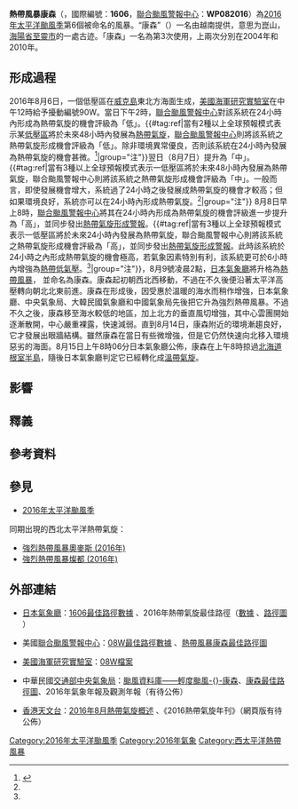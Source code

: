 {{NoteTA
|G1=TyphoonNew
|G2=TyphoonOld
|G3=Weather
|T=zh:熱帶風暴康森 (2016年); zh-cn:强热带风暴康森 (2016年); zh-hk:熱帶風暴康森 (2016年); zh-tw:輕度颱風康森 (2016年);
|1=zh:熱帶風暴康森; zh-cn:强热带风暴康森; zh-hk:熱帶風暴康森; zh-tw:輕度颱風康森;
|2=zh:Severe Tropical Storm Conson; zh-cn:Severe Tropical Storm Conson; zh-hk:Severe Tropical Storm Conson; zh-tw:Severe Tropical Storm Conson;
|3=zh-hans:台; zh-hant:台; zh-tw:臺
|skin=typhoon
}}
{{颱風基礎資訊
|颱風名稱 = 熱帶風暴康森
|外文名稱 = Tropical Storm Conson
|外文語言 = 英文
|代表圖像 = Conson 2016-08-14 0255Z.jpg
|代表圖像名稱 = 
|形成日期 = 2016年8月7日
|消散日期 = 2016年8月15日
|十分鐘平均風速JMA = 45|JMA=knot
|十分鐘平均風速CWB = 25|CWB=m/s
|十分鐘平均風速KMA = 27|KMA=m/s
|十分鐘平均風速HKO = 85
|十分鐘平均風速PAGASA = 
|十分鐘平均風速TMD = 50|TMD=knot
|二分鐘平均風速 = 28|NMC=m/s
|一分鐘平均風速 = 55|SSHS=knot<!--JTWC-->
|瞬間最大陣風 = 120<!--JMA-->
|最低氣壓 = 985<!--JMA-->
|財產損失 = 
|死傷人數 = 
|影響地區 = {{JPN}}
|備註 = 
|颱風路徑圖 = Conson 2016 track.png
|風季年份 = 2016
|風季位置 = 太平洋
}}
{{UTC+8}}
'''熱帶風暴康森'''（{{lang-en|'''Severe Tropical Storm Conson'''}}，國際編號：'''1606'''，[[聯合颱風警報中心|聯合颱風警報中心]]：'''WP082016'''）為[[2016年太平洋颱風季|2016年太平洋颱風季]]第6個被命名的風暴。“康森”（{{link-vi|Côn Sơn|Chùa Côn Sơn}}）一名由越南提供，意思为崑山，[[海陽省|海陽省]][[至靈市|至靈市]]的一處古迹。「康森」一名為第3次使用，上兩次分別在2004年和2010年。

==形成過程==
{{pts wikify}}
2016年8月6日，一個低壓區在[[威克島|威克島]]東北方海面生成，[[美國海軍研究實驗室|美國海軍研究實驗室]]在中午12時給予擾動編號90W。當日下午2時，[[聯合颱風警報中心|聯合颱風警報中心]]對該系統在24小時內形成為熱帶氣旋的機會評級為「低」。{{#tag:ref|當有2種以上全球預報模式表示某[[低壓區|低壓區]]將於未來48小時內發展為[[熱帶氣旋|熱帶氣旋]]，[[聯合颱風警報中心|聯合颱風警報中心]]則將該系統之熱帶氣旋形成機會評級為「低」。除非環境異常優良，否則該系統在24小時內發展為熱帶氣旋的機會甚微。<ref name=LMH>{{cite web|url=http://agora.ex.nii.ac.jp/digital-typhoon/feedback/ja/0067.html.ja|title=デジタル台風：JTWC衛星写真のLOWの意味は？|author=Digital Typhoon|date=2011-03-17|accessdate=2016-08-11|archive-date=2015-05-12|archive-url=https://web.archive.org/web/20150512004418/http://agora.ex.nii.ac.jp/digital-typhoon/feedback/ja/0067.html.ja|dead-url=no}}{{ja}}</ref>|group="注"}}翌日（8月7日）提升為「中」。{{#tag:ref|當有3種以上全球預報模式表示一低壓區將於未來48小時內發展為熱帶氣旋，聯合颱風警報中心則將該系統之熱帶氣旋形成機會評級為「中」。一般而言，即使發展機會增大，系統過了24小時之後發展成熱帶氣旋的機會才較高；但如果環境良好，系統亦可以在24小時內形成熱帶氣旋。<ref name=LMH/>|group="注"}}
8月8日早上8時，[[聯合颱風警報中心|聯合颱風警報中心]]將其在24小時內形成為熱帶氣旋的機會評級進一步提升為「高」，並同步發出[[熱帶氣旋形成警報|熱帶氣旋形成警報]]。{{#tag:ref|當有3種以上全球預報模式表示一低壓區將於未來24小時內發展為熱帶氣旋，聯合颱風警報中心則將該系統之熱帶氣旋形成機會評級為「高」，並同步發出[[熱帶氣旋形成警報|熱帶氣旋形成警報]]。此時該系統於24小時之內形成熱帶氣旋的機會極高，若氣象因素特別有利，該系統更可於6小時內增強為[[熱帶低氣壓|熱帶低氣壓]]。<ref name=LMH/>|group="注"}}，8月9號凌晨2點，[[日本氣象廳|日本氣象廳]]將升格為[[熱帶風暴|熱帶風暴]]， 並命名為康森。康森起初朝西北西移動，不過在不久後便沿著太平洋高壓轉向朝北北東前進。康森在形成後，因受惠於溫暖的海水而稍作增強，日本氣象廳、中央氣象局、大韓民國氣象廳和中國氣象局先後把它升為強烈熱帶風暴。不過不久之後，康森移至海水較低的地區，加上北方的垂直風切增強，其中心雲團開始逐漸散開，中心嚴重裸露，快速減弱。直到8月14日，康森附近的環境漸趨良好，它才發展出眼牆結構。雖然康森在當日有些微增強，但是它仍然快速向北移入環境惡劣的海面。8月15日上午8時06分日本氣象廳公佈，康森在上午8時掠過[[北海道|北海道]][[根室半島|根室半島]]，隨後日本氣象廳判定它已經轉化成[[溫帶氣旋|溫帶氣旋]]。

==影響==

==釋義==
<references group="注"/>

==參考資料==
{{reflist}}

==參見==
{{commons category|Tropical Storm Conson (2016)}}
*[[2016年太平洋颱風季|2016年太平洋颱風季]]
同期出現的西北太平洋熱帶氣旋：
*[[強烈熱帶風暴奧麥斯_(2016年)|強烈熱帶風暴奧麥斯 (2016年)]]
*[[強烈熱帶風暴燦都_(2016年)|強烈熱帶風暴燦都 (2016年)]]

==外部連結==
*{{ja}}[[氣象廳_(日本)|日本氣象廳]]：[http://www.data.jma.go.jp/fcd/yoho/data/typhoon/T1606.pdf 1606最佳路徑數據] {{Wayback|url=http://www.data.jma.go.jp/fcd/yoho/data/typhoon/T1606.pdf |date=20170722072219 }}、2016年熱帶氣旋最佳路徑（[http://www.jma.go.jp/jma/jma-eng/jma-center/rsmc-hp-pub-eg/Besttracks/bst2016.txt 數據] {{Wayback|url=http://www.jma.go.jp/jma/jma-eng/jma-center/rsmc-hp-pub-eg/Besttracks/bst2016.txt |date=20160827111146 }}、[http://www.jma.go.jp/jma/jma-eng/jma-center/rsmc-hp-pub-eg/bstve_2016_m.html 路徑圖] {{Wayback|url=http://www.jma.go.jp/jma/jma-eng/jma-center/rsmc-hp-pub-eg/bstve_2016_m.html |date=20160911141736 }}）
*{{en}}美國[[聯合颱風警報中心|聯合颱風警報中心]]：[http://ftp.emc.ncep.noaa.gov/wd20vxt/hwrf-init/decks/bwp082016.dat 08W最佳路徑數據] {{Wayback|url=http://ftp.emc.ncep.noaa.gov/wd20vxt/hwrf-init/decks/bwp082016.dat |date=20210403141112 }}、[https://web.archive.org/web/20161230201254/http://weather.unisys.com/hurricane/w_pacific/2016/CONSON/track.gif 熱帶風暴康森最佳路徑圖]
*{{en}}[[美國海軍研究實驗室|美國海軍研究實驗室]]：[http://www.nrlmry.navy.mil/tcdat/tc16/WPAC/08W.CONSON/ 08W檔案] {{Wayback|url=http://www.nrlmry.navy.mil/tcdat/tc16/WPAC/08W.CONSON/ |date=20170306035631 }}
<!--*{{zh-cn}}中國[[國家氣象中心|國家氣象中心]]：2016年熱帶氣旋最佳路徑數據-->
*{{zh-tw}}中華民國[[交通部中央氣象局|交通部中央氣象局]]：[https://web.archive.org/web/20170305191805/http://rdc28.cwb.gov.tw/TDB/ntdb/pageControl/typhoon?year=2016&num=201606&name=CONSON&from_warning=false 颱風資料庫——輕度颱風-{}-康森]、[https://web.archive.org/web/20170305113923/http://rdc28.cwb.gov.tw/TDB/data/Indiv/2016/CONSON/OBS/Track/2016.CONSON.Track.png 康森最佳路徑圖]、2016年氣象年報及觀測年報（有待公佈）
*{{zh-hk}}[[香港天文台|香港天文台]]：[http://www.hko.gov.hk/informtc/tc2016/tc1608c_uc.htm 2016年8月熱帶氣旋概述] {{Wayback|url=http://www.hko.gov.hk/informtc/tc2016/tc1608c_uc.htm |date=20160916073125 }}、《2016熱帶氣旋年刊》（網頁版有待公佈）
<!--*{{en}}[[菲律賓大氣地球物理和天文管理局|菲律賓大氣地球物理和天文管理局]]：2016年熱帶氣旋路徑年報（有待公佈）
*{{th}}[[泰國地球物理暨氣象部門|泰國地球物理暨氣象部門]]：[http://www.metalarm.tmd.go.th/monitor/typhoonSelect 2016年熱帶氣旋路徑]-->
{{2016 Pacific typhoon season buttons}}
[[Category:2016年太平洋颱風季|Category:2016年太平洋颱風季]]
[[Category:2016年氣象|Category:2016年氣象]]
[[Category:西太平洋熱帶風暴|Category:西太平洋熱帶風暴]]
